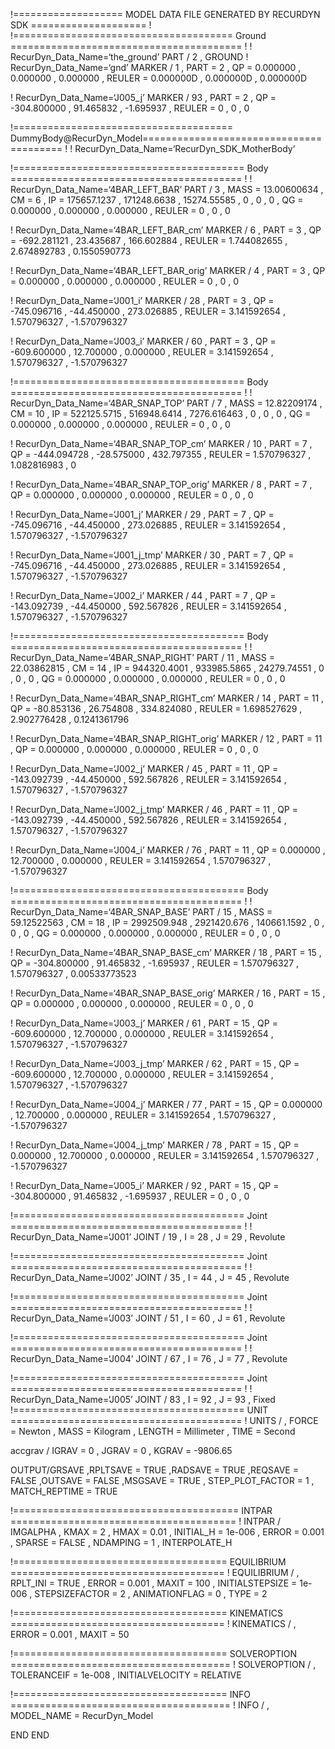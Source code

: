 !=================== MODEL DATA FILE GENERATED BY RECURDYN SDK ====================
!
!====================================== Ground ========================================
!
!                         RecurDyn_Data_Name='the_ground'
PART / 2 , GROUND
!                         RecurDyn_Data_Name='gnd'
MARKER / 1
, PART = 2
, QP = 0.000000 , 0.000000 , 0.000000
, REULER = 0.000000D , 0.000000D , 0.000000D
 
 


!                         RecurDyn_Data_Name='J005_j'
MARKER / 93
, PART = 2
, QP = -304.800000 , 91.465832 , -1.695937
, REULER = 0 , 0 , 0
 
 
!====================================== DummyBody@RecurDyn_Model========================================
!
!                         RecurDyn_Data_Name='RecurDyn_SDK_MotherBody'


!======================================== Body ========================================
!
!                         RecurDyn_Data_Name='4BAR_LEFT_BAR'
PART / 3
, MASS = 13.00600634
, CM = 6
, IP = 175657.1237 , 171248.6638 , 15274.55585
, 0 , 0 , 0
, QG = 0.000000 , 0.000000 , 0.000000
, REULER = 0 , 0 , 0
 
 
!                         RecurDyn_Data_Name='4BAR_LEFT_BAR_cm'
MARKER / 6
, PART = 3
, QP = -692.281121 , 23.435687 , 166.602884
, REULER = 1.744082655 , 2.674892783 , 0.1550590773
 
 
!                         RecurDyn_Data_Name='4BAR_LEFT_BAR_orig'
MARKER / 4
, PART = 3
, QP = 0.000000 , 0.000000 , 0.000000
, REULER = 0 , 0 , 0
 
 
!                         RecurDyn_Data_Name='J001_i'
MARKER / 28
, PART = 3
, QP = -745.096716 , -44.450000 , 273.026885
, REULER = 3.141592654 , 1.570796327 , -1.570796327
 
 
!                         RecurDyn_Data_Name='J003_i'
MARKER / 60
, PART = 3
, QP = -609.600000 , 12.700000 , 0.000000
, REULER = 3.141592654 , 1.570796327 , -1.570796327
 
 
!======================================== Body ========================================
!
!                         RecurDyn_Data_Name='4BAR_SNAP_TOP'
PART / 7
, MASS = 12.82209174
, CM = 10
, IP = 522125.5715 , 516948.6414 , 7276.616463
, 0 , 0 , 0
, QG = 0.000000 , 0.000000 , 0.000000
, REULER = 0 , 0 , 0
 
 
!                         RecurDyn_Data_Name='4BAR_SNAP_TOP_cm'
MARKER / 10
, PART = 7
, QP = -444.094728 , -28.575000 , 432.797355
, REULER = 1.570796327 , 1.082816983 , 0
 
 
!                         RecurDyn_Data_Name='4BAR_SNAP_TOP_orig'
MARKER / 8
, PART = 7
, QP = 0.000000 , 0.000000 , 0.000000
, REULER = 0 , 0 , 0
 
 
!                         RecurDyn_Data_Name='J001_j'
MARKER / 29
, PART = 7
, QP = -745.096716 , -44.450000 , 273.026885
, REULER = 3.141592654 , 1.570796327 , -1.570796327
 
 
!                         RecurDyn_Data_Name='J001_j_tmp'
MARKER / 30
, PART = 7
, QP = -745.096716 , -44.450000 , 273.026885
, REULER = 3.141592654 , 1.570796327 , -1.570796327
 
 
!                         RecurDyn_Data_Name='J002_i'
MARKER / 44
, PART = 7
, QP = -143.092739 , -44.450000 , 592.567826
, REULER = 3.141592654 , 1.570796327 , -1.570796327
 
 
!======================================== Body ========================================
!
!                         RecurDyn_Data_Name='4BAR_SNAP_RIGHT'
PART / 11
, MASS = 22.03862815
, CM = 14
, IP = 944320.4001 , 933985.5865 , 24279.74551
, 0 , 0 , 0
, QG = 0.000000 , 0.000000 , 0.000000
, REULER = 0 , 0 , 0
 
 
!                         RecurDyn_Data_Name='4BAR_SNAP_RIGHT_cm'
MARKER / 14
, PART = 11
, QP = -80.853136 , 26.754808 , 334.824080
, REULER = 1.698527629 , 2.902776428 , 0.1241361796
 
 
!                         RecurDyn_Data_Name='4BAR_SNAP_RIGHT_orig'
MARKER / 12
, PART = 11
, QP = 0.000000 , 0.000000 , 0.000000
, REULER = 0 , 0 , 0
 
 
!                         RecurDyn_Data_Name='J002_j'
MARKER / 45
, PART = 11
, QP = -143.092739 , -44.450000 , 592.567826
, REULER = 3.141592654 , 1.570796327 , -1.570796327
 
 
!                         RecurDyn_Data_Name='J002_j_tmp'
MARKER / 46
, PART = 11
, QP = -143.092739 , -44.450000 , 592.567826
, REULER = 3.141592654 , 1.570796327 , -1.570796327
 
 
!                         RecurDyn_Data_Name='J004_i'
MARKER / 76
, PART = 11
, QP = 0.000000 , 12.700000 , 0.000000
, REULER = 3.141592654 , 1.570796327 , -1.570796327
 
 
!======================================== Body ========================================
!
!                         RecurDyn_Data_Name='4BAR_SNAP_BASE'
PART / 15
, MASS = 59.12522563
, CM = 18
, IP = 2992509.948 , 2921420.676 , 140661.1592
, 0 , 0 , 0
, QG = 0.000000 , 0.000000 , 0.000000
, REULER = 0 , 0 , 0
 
 
!                         RecurDyn_Data_Name='4BAR_SNAP_BASE_cm'
MARKER / 18
, PART = 15
, QP = -304.800000 , 91.465832 , -1.695937
, REULER = 1.570796327 , 1.570796327 , 0.00533773523
 
 
!                         RecurDyn_Data_Name='4BAR_SNAP_BASE_orig'
MARKER / 16
, PART = 15
, QP = 0.000000 , 0.000000 , 0.000000
, REULER = 0 , 0 , 0
 
 
!                         RecurDyn_Data_Name='J003_j'
MARKER / 61
, PART = 15
, QP = -609.600000 , 12.700000 , 0.000000
, REULER = 3.141592654 , 1.570796327 , -1.570796327
 
 
!                         RecurDyn_Data_Name='J003_j_tmp'
MARKER / 62
, PART = 15
, QP = -609.600000 , 12.700000 , 0.000000
, REULER = 3.141592654 , 1.570796327 , -1.570796327
 
 
!                         RecurDyn_Data_Name='J004_j'
MARKER / 77
, PART = 15
, QP = 0.000000 , 12.700000 , 0.000000
, REULER = 3.141592654 , 1.570796327 , -1.570796327
 
 
!                         RecurDyn_Data_Name='J004_j_tmp'
MARKER / 78
, PART = 15
, QP = 0.000000 , 12.700000 , 0.000000
, REULER = 3.141592654 , 1.570796327 , -1.570796327
 
 
!                         RecurDyn_Data_Name='J005_i'
MARKER / 92
, PART = 15
, QP = -304.800000 , 91.465832 , -1.695937
, REULER = 0 , 0 , 0
 
 
!======================================== Joint ========================================
!
!                         RecurDyn_Data_Name='J001'
JOINT / 19
, I = 28
, J = 29
, Revolute
 
 
!======================================== Joint ========================================
!
!                         RecurDyn_Data_Name='J002'
JOINT / 35
, I = 44
, J = 45
, Revolute
 
 
!======================================== Joint ========================================
!
!                         RecurDyn_Data_Name='J003'
JOINT / 51
, I = 60
, J = 61
, Revolute
 
 
!======================================== Joint ========================================
!
!                         RecurDyn_Data_Name='J004'
JOINT / 67
, I = 76
, J = 77
, Revolute
 
 
!======================================== Joint ========================================
!
!                         RecurDyn_Data_Name='J005'
JOINT / 83
, I = 92
, J = 93
, Fixed
!======================================== UNIT ========================================
!
UNITS / 
, FORCE = Newton
, MASS = Kilogram
, LENGTH = Millimeter
, TIME = Second


accgrav /  IGRAV = 0
, JGRAV = 0
, KGRAV = -9806.65


OUTPUT/GRSAVE
,RPLTSAVE = TRUE
,RADSAVE = TRUE
,REQSAVE = FALSE
,OUTSAVE = FALSE
,MSGSAVE = TRUE
, STEP_PLOT_FACTOR = 1
, MATCH_REPTIME = TRUE


!======================================= INTPAR =======================================
!
INTPAR / IMGALPHA
, KMAX = 2
, HMAX = 0.01
, INITIAL_H = 1e-006
, ERROR = 0.001
, SPARSE = FALSE
, NDAMPING = 1
, INTERPOLATE_H


!===================================== EQUILIBRIUM =====================================
!
EQUILIBRIUM /
, RPLT_INI = TRUE
, ERROR = 0.001
, MAXIT = 100
, INITIALSTEPSIZE = 1e-006
, STEPSIZEFACTOR = 2
, ANIMATIONFLAG = 0
, TYPE = 2


!===================================== KINEMATICS =====================================
!
KINEMATICS /
, ERROR = 0.001
, MAXIT = 50


!===================================== SOLVEROPTION ======================================
!
SOLVEROPTION /
, TOLERANCEIF  = 1e-008
, INITIALVELOCITY  = RELATIVE


!===================================== INFO ======================================
!
INFO /
, MODEL_NAME = RecurDyn_Model


END
END
